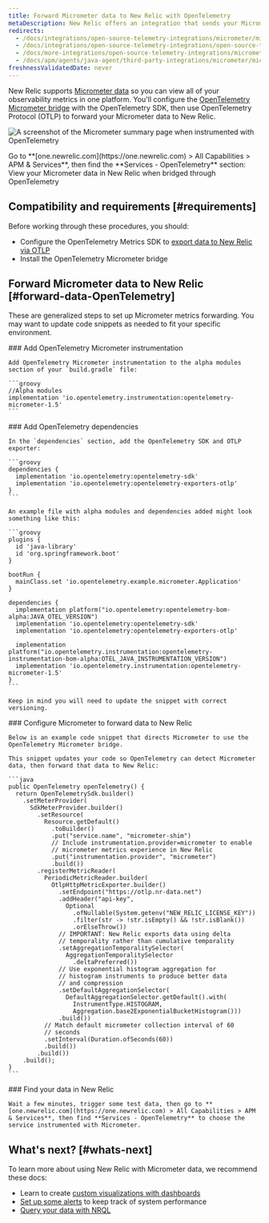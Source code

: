 ```yaml
---
title: Forward Micrometer data to New Relic with OpenTelemetry
metaDescription: New Relic offers an integration that sends your Micrometer telemetry data to your New Relic account.
redirects:
  - /docs/integrations/open-source-telemetry-integrations/micrometer/micrometer-metrics-registry
  - /docs/integrations/open-source-telemetry-integrations/open-source-telemetry-integration-list/new-relics-micrometer-integration
  - /docs/more-integrations/open-source-telemetry-integrations/micrometer/micrometer-metrics-registry
  - /docs/apm/agents/java-agent/third-party-integrations/micrometer/micrometer-metrics-registry
freshnessValidatedDate: never
---
```


New Relic supports [Micrometer data](https://micrometer.io/) so you can view all of your observability metrics in one platform. You'll configure the [OpenTelemetry Micrometer bridge](https://github.com/open-telemetry/opentelemetry-java-instrumentation/tree/main/instrumentation/micrometer/micrometer-1.5/library) with the OpenTelemetry SDK, then use OpenTelemetry Protocol (OTLP) to forward your Micrometer data to New Relic.

<img
  title="Micrometer bridged with OpenTelemetry in New Relic"
  alt="A screenshot of the Micrometer summary page when instrumented with OpenTelemetry"
  src="/images/opentelemetry_screenshot-full_micrometer-with-otel.webp"
/>

<figcaption>
  Go to **[one.newrelic.com](https://one.newrelic.com) > All Capabilities > APM & Services**, then find the **Services - OpenTelemetry** section: View your Micrometer data in New Relic when bridged through OpenTelemetry
</figcaption>

## Compatibility and requirements [#requirements]

Before working through these procedures, you should:

* Configure the OpenTelemetry Metrics SDK to [export data to New Relic via OTLP](/docs/more-integrations/open-source-telemetry-integrations/opentelemetry/opentelemetry-introduction/#how-it-works)
* Install the OpenTelemetry Micrometer bridge

## Forward Micrometer data to New Relic [#forward-data-OpenTelemetry]

These are generalized steps to set up Micrometer metrics forwarding. You may want to update code snippets as needed to fit your specific environment.

<Steps>
  <Step>
    ### Add OpenTelemetry Micrometer instrumentation

    Add OpenTelemetry Micrometer instrumentation to the alpha modules section of your `build.gradle` file:

    ```groovy
    //Alpha modules
    implementation 'io.opentelemetry.instrumentation:opentelemetry-micrometer-1.5'
    ```
  </Step>

  <Step>
    ### Add OpenTelemetry dependencies

    In the `dependencies` section, add the OpenTelemetry SDK and OTLP exporter:

    ```groovy
    dependencies {
      implementation 'io.opentelemetry:opentelemetry-sdk'
      implementation 'io.opentelemetry:opentelemetry-exporters-otlp'
    }
    ```

    An example file with alpha modules and dependencies added might look something like this:

    ```groovy
    plugins {
      id 'java-library'
      id 'org.springframework.boot'
    }

    bootRun {
      mainClass.set 'io.opentelemetry.example.micrometer.Application'
    }

    dependencies {
      implementation platform("io.opentelemetry:opentelemetry-bom-alpha:JAVA_OTEL_VERSION")
      implementation 'io.opentelemetry:opentelemetry-sdk'
      implementation 'io.opentelemetry:opentelemetry-exporters-otlp'

      implementation platform("io.opentelemetry.instrumentation:opentelemetry-instrumentation-bom-alpha:OTEL_JAVA_INSTRUMENTATION_VERSION")
      implementation 'io.opentelemetry.instrumentation:opentelemetry-micrometer-1.5'
    }
    ```

    Keep in mind you will need to update the snippet with correct versioning.
  </Step>

  <Step>
    ### Configure Micrometer to forward data to New Relic

    Below is an example code snippet that directs Micrometer to use the OpenTelemetry Micrometer bridge.

    This snippet updates your code so OpenTelemetry can detect Micrometer data, then forward that data to New Relic:

    ```java
    public OpenTelemetry openTelemetry() {
      return OpenTelemetrySdk.builder()
        .setMeterProvider(
          SdkMeterProvider.builder()
            .setResource(
              Resource.getDefault()
                .toBuilder()
                .put("service.name", "micrometer-shim")
                // Include instrumentation.provider=micrometer to enable
                // micrometer metrics experience in New Relic
                .put("instrumentation.provider", "micrometer")
                .build())
            .registerMetricReader(
              PeriodicMetricReader.builder(
                OtlpHttpMetricExporter.builder()
                  .setEndpoint("https://otlp.nr-data.net")
                  .addHeader("api-key",
                    Optional
                      .ofNullable(System.getenv("NEW_RELIC_LICENSE_KEY"))
                      .filter(str -> !str.isEmpty() && !str.isBlank())
                      .orElseThrow())
                  // IMPORTANT: New Relic exports data using delta
                  // temporality rather than cumulative temporality
                  .setAggregationTemporalitySelector(
                    AggregationTemporalitySelector
                      .deltaPreferred())
                  // Use exponential histogram aggregation for
                  // histogram instruments to produce better data
                  // and compression
                  .setDefaultAggregationSelector(
                    DefaultAggregationSelector.getDefault().with(
                      InstrumentType.HISTOGRAM,
                      Aggregation.base2ExponentialBucketHistogram()))
                  .build())
              // Match default micrometer collection interval of 60
              // seconds
              .setInterval(Duration.ofSeconds(60))
              .build())
            .build())
        .build();
    }
    ```
  </Step>

  <Step>
    ### Find your data in New Relic

    Wait a few minutes, trigger some test data, then go to **[one.newrelic.com](https://one.newrelic.com) > All Capabilities > APM & Services**, then find **Services - OpenTelemetry** to choose the service instrumented with Micrometer.
  </Step>
</Steps>

## What's next? [#whats-next]

To learn more about using New Relic with Micrometer data, we recommend these docs:

* Learn to create [custom visualizations with dashboards](/docs/query-your-data/explore-query-data/dashboards/introduction-dashboards)
* [Set up some alerts](/docs/tutorial-create-alerts/create-an-alert) to keep track of system performance
* [Query your data with NRQL](/docs/nrql/get-started/introduction-nrql-how-nrql-works)
